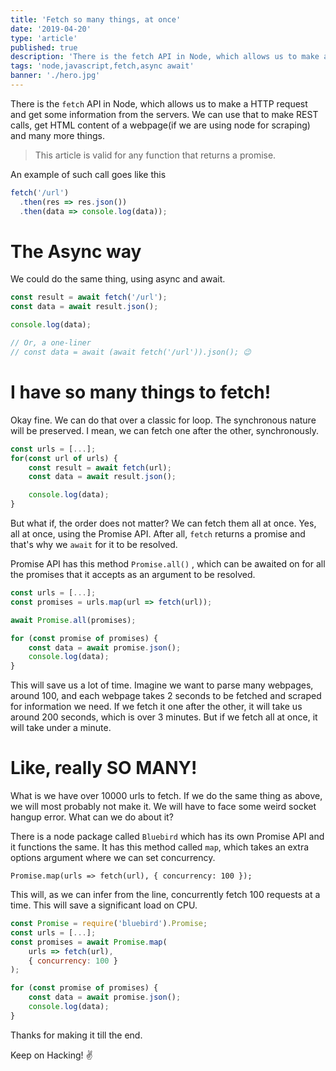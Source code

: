 ```yaml
---
title: 'Fetch so many things, at once'
date: '2019-04-20'
type: 'article'
published: true
description: 'There is the fetch API in Node, which allows us to make a HTTP request and get some information from the servers. We can use that to make REST calls, get HTML content of a webpage and many more things.'
tags: 'node,javascript,fetch,async await'
banner: './hero.jpg'
---
```


There is the `fetch` API in Node, which allows us to make a HTTP request and get some information from the servers. We can use that to make REST calls, get HTML content of a webpage(if we are using node for scraping) and many more things.

> This article is valid for any function that returns a promise.

An example of such call goes like this

```js
fetch('/url')
  .then(res => res.json())
  .then(data => console.log(data));
```

# The Async way

We could do the same thing, using async and await.

```js
const result = await fetch('/url');
const data = await result.json();

console.log(data);

// Or, a one-liner
// const data = await (await fetch('/url')).json(); 😉
```

# I have so many things to fetch!

Okay fine. We can do that over a classic for loop. The synchronous nature will be preserved. I mean, we can fetch one after the other, synchronously.

```js
const urls = [...];
for(const url of urls) {
    const result = await fetch(url);
    const data = await result.json();

    console.log(data);
}
```

But what if, the order does not matter? We can fetch them all at once. Yes, all at once, using the Promise API. After all, `fetch` returns a promise and that's why we `await` for it to be resolved.

Promise API has this method `Promise.all()` , which can be awaited on for all the promises that it accepts as an argument to be resolved.

```js
const urls = [...];
const promises = urls.map(url => fetch(url));

await Promise.all(promises);

for (const promise of promises) {
    const data = await promise.json();
    console.log(data);
}
```

This will save us a lot of time. Imagine we want to parse many webpages, around 100, and each webpage takes 2 seconds to be fetched and scraped for information we need. If we fetch it one after the other, it will take us around 200 seconds, which is over 3 minutes. But if we fetch all at once, it will take under a minute.

# Like, really SO MANY!

What is we have over 10000 urls to fetch. If we do the same thing as above, we will most probably not make it. We will have to face some weird socket hangup error. What can we do about it?

There is a node package called `Bluebird` which has its own Promise API and it functions the same. It has this method called `map`, which takes an extra options argument where we can set concurrency.

`Promise.map(urls => fetch(url), { concurrency: 100 });`

This will, as we can infer from the line, concurrently fetch 100 requests at a time. This will save a significant load on CPU.

```js
const Promise = require('bluebird').Promise;
const urls = [...];
const promises = await Promise.map(
    urls => fetch(url),
    { concurrency: 100 }
);

for (const promise of promises) {
    const data = await promise.json();
    console.log(data);
}
```

Thanks for making it till the end.

Keep on Hacking! ✌
